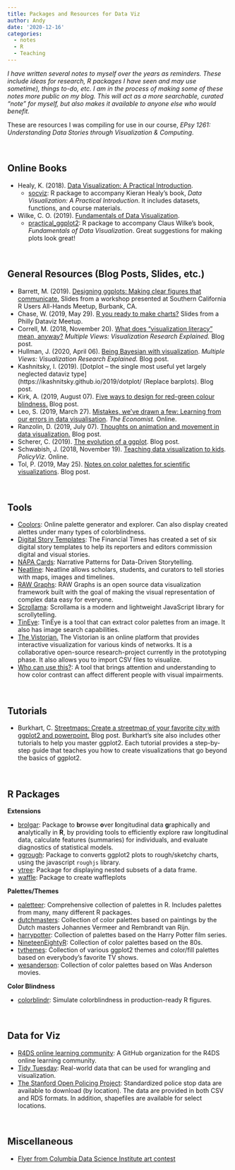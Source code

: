 ```yaml
---
title: Packages and Resources for Data Viz
author: Andy
date: '2020-12-16'
categories:
  - notes
  - R
  - Teaching
---
```


*I have written several notes to myself over the years as reminders. These include ideas for research, R packages I have seen and may use sometime), things to-do, etc.  I am in the process of making some of these notes more public on my blog. This will act as a more searchable, curated "note" for myself, but also makes it available to anyone else who would benefit.*

These are resources I was compiling for use in our course, *EPsy 1261: Understanding Data Stories through Visualization &amp; Computing*.

<br />

## Online Books

- Healy, K. (2018). [Data Visualization: A Practical Introduction](https://socviz.co/).
  + [socviz](https://github.com/kjhealy/socviz): R package to accompany Kieran Healy's book, *Data Visualization: A Practical Introduction*. It includes datasets, functions, and course materials.
- Wilke, C. O. (2019). [Fundamentals of Data Visualization](https://serialmentor.com/dataviz/index.html).
  + [practical_ggplot2](https://github.com/clauswilke/practical_ggplot2): R package to accompany Claus Wilke's book,  *Fundamentals of Data Visualization*. Great suggestions for making plots look great!

<br />


## General Resources (Blog Posts, Slides, etc.)

- Barrett, M. (2019). [Designing ggplots: Making clear figures that communicate.](https://designing-ggplots.netlify.app/) Slides from a workshop presented at Southern California R Users All-Hands Meetup, Burbank, CA.
- Chase, W. (2019, May 29). [R you ready to make charts?](https://www.williamrchase.com/slides/ggplot_intro.html#1) Slides from a Philly Dataviz Meetup.
- Correll, M. (2018, November 20). [What does "visualization literacy" mean, anyway?](https://medium.com/multiple-views-visualization-research-explained/what-does-visualization-literacy-mean-anyway-22f3b3badc0) *Multiple Views: Visualization Research Explained.* Blog post.
- Hullman, J. (2020, April 06). [Being Bayesian with visualization](https://medium.com/multiple-views-visualization-research-explained/being-bayesian-with-visualization-669892dc024b). *Multiple Views: Visualization Research Explained.* Blog post.
- Kashnitsky, I. (2019). [Dotplot – the single most useful yet largely neglected dataviz type](https://ikashnitsky.github.io/2019/dotplot/ (Replace barplots). Blog post.
- Kirk, A. (2019, August 07). [Five ways to design for red-green colour blindness.](https://www.visualisingdata.com/2019/08/five-ways-to-design-for-red-green-colour-blindness/) Blog post.
- Leo, S. (2019, March 27). [Mistakes, we’ve drawn a few: Learning from our errors in data visualisation](https://medium.economist.com/mistakes-weve-drawn-a-few-8cdd8a42d368). *The Economist.* Online. 
- Ranzolin, D. (2019, July 07). [Thoughts on animation and movement in data visualization.](https://daranzolin.github.io/2019-07-07-animation-thoughts/) Blog post.
- Scherer, C. (2019). [The evolution of a ggplot](https://cedricscherer.netlify.com/2019/05/17/the-evolution-of-a-ggplot-ep.-1/). Blog post.
- Schwabish, J. (2018, November 19). [Teaching data visualization to kids](https://policyviz.com/2018/11/19/teaching-data-visualization-to-kids/). *PolicyViz.* Online. 
- Tol, P. (2019, May 25). [Notes on color palettes for scientific visualizations](https://personal.sron.nl/~pault/). Blog post.


<br />



## Tools

- [Coolors](https://coolors.co/): Online palette generator and explorer. Can also display created alettes under many types of colorblindness.
- [Digital Story Templates](https://github.com/ft-interactive/story-playbook): The Financial Times has created a set of six digital story templates to help its reporters and editors commission digital and visual stories.
- [NAPA Cards](http://napa-cards.net/): Narrative Patterns for Data-Driven Storytelling.
- [Neatline](https://neatline.org/): Neatline allows scholars, students, and curators to tell stories with maps, images and timelines.
- [RAW Graphs](https://rawgraphs.io/): RAW Graphs is an open source data visualization framework built with the goal of making the visual representation of complex data easy for everyone.
- [Scrollama](https://pudding.cool/process/introducing-scrollama/): Scrollama is a modern and lightweight JavaScript library for scrollytelling.
- [TinEye](https://labs.tineye.com/): TinEye is a tool that can extract color palettes from an image. It also has image search capabilities.
- [The Vistorian.](https://networkcube.github.io/vistorian/web/index.html) The Vistorian is an online platform that provides interactive visualization for various kinds of networks. It is a collaborative open-source research-project currently in the prototyping phase. It also allows you to import CSV files to visualize.
- [Who can use this?](https://whocanuse.com/?b=FFFFFF&c=663399&f=20&s=): A tool that brings attention and understanding to how color contrast can affect different people with visual impairments.


<br />

## Tutorials

- Burkhart, C. [Streetmaps: Create a streetmap of your favorite city with ggplot2 and powerpoint.](https://ggplot2tutor.com/streetmaps/streetmaps/) Blog post. Burkhart's site also includes other tutorials to help you master ggplot2. Each tutorial provides a step-by-step guide that teaches you how to create visualizations that go beyond the basics of ggplot2.

<br />


## R Packages

**Extensions**

- [brolgar](https://github.com/njtierney/brolgar): Package to **br**owse **o**ver **l**ongitudinal data **g**raphically and **a**nalytically in **R**, by providing tools to efficiently explore raw longitudinal data, calculate features (summaries) for individuals, and evaluate diagnostics of statistical models.
- [ggrough](https://xvrdm.github.io/ggrough/index.html): Package to converts ggplot2 plots to rough/sketchy charts, using the javascript `roughjs` library.
- [vtree](https://nbarrowman.github.io/vtree.html): Package for displaying nested subsets of a data frame.
- [waffle](https://github.com/hrbrmstr/waffle): Package to create waffleplots

**Palettes/Themes**

- [paletteer](https://github.com/EmilHvitfeldt/paletteer): Comprehensive collection of palettes in R. Includes palettes from many, many different R packages.
- [dutchmasters](https://github.com/EdwinTh/dutchmasters): Collection of color palettes based on paintings by the Dutch masters Johannes Vermeer and Rembrandt van Rijn.
- [harrypotter](https://github.com/aljrico/harrypotter): Collection of palettes based on the Harry Potter film series.
- [NineteenEightyR](https://github.com/m-clark/NineteenEightyR): Collection of color palettes based on the 80s.
- [tvthemes](https://github.com/Ryo-N7/tvthemes): Collection of various ggplot2 themes and color/fill palettes based on everybody’s favorite TV shows.
- [wesanderson](https://github.com/karthik/wesanderson): Collection of color palettes based on Was Anderson movies.

**Color Blindness**

- [colorblindr](https://github.com/clauswilke/colorblindr): Simulate colorblindness in production-ready R figures.

<br />


## Data for Viz

- [R4DS online learning community](https://github.com/rfordatascience): A GitHub organization for the R4DS online learning community.
- [Tidy Tuesday](https://github.com/rfordatascience/tidytuesday): Real-world data that can be used for wrangling and visualization.
- [The Stanford Open Policing Project](https://openpolicing.stanford.edu/data/): Standardized police stop data are available to download (by location). The data are provided in both CSV and RDS formats. In addition, shapefiles are available for select locations.



<br />


## Miscellaneous

- [Flyer from Columbia Data Science Institute art contest](https://statmodeling.stat.columbia.edu/2018/09/15/columbia-data-science-institute-art-contest/) 
